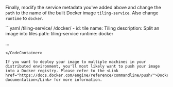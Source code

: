 
Finally, modify the service metadata you've added <DocsLink href="#add-tiling-service-metadata">above</DocsLink> and change the `path` to the name of the built Docker image `tiling-service`. Also change `runtime` to `docker`.

<CodeContainer title="conf/services/services.yaml">
```yaml /tiling-service/ /docker/
- id: tile
  name: Tiling
  description: Split an image into tiles
  path: tiling-service
  runtime: docker

  ...
```
</CodeContainer>

If you want to deploy your image to multiple machines in your distributed environment, you'll most likely want to push your image into a Docker registry. Please refer to the <Link href="https://docs.docker.com/engine/reference/commandline/push/">Docker documentation</Link> for more information.
